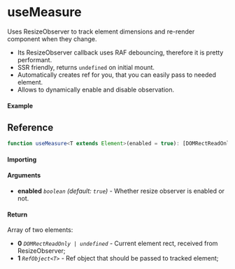 
<Meta title="Sensor/useMeasure" />

# useMeasure

Uses ResizeObserver to track element dimensions and re-render component when they change.

- Its ResizeObserver callback uses RAF debouncing, therefore it is pretty performant.
- SSR friendly, returns `undefined` on initial mount.
- Automatically creates ref for you, that you can easily pass to needed element.
- Allows to dynamically enable and disable observation.

#### Example

<Canvas isColumn>
  <Story name="Example" story={Example} />
</Canvas>

## Reference

```ts
function useMeasure<T extends Element>(enabled = true): [DOMRectReadOnly | undefined, RefObject<T>];
```

#### Importing

<ImportPath />

#### Arguments

- **enabled** _`boolean`_ _(default: `true`)_ - Whether resize observer is enabled or not.

#### Return

Array of two elements:

- **0** _`DOMRectReadOnly | undefined`_ - Current element rect, received from ResizeObserver;
- **1** _`RefObject<T>`_ - Ref object that should be passed to tracked element;
